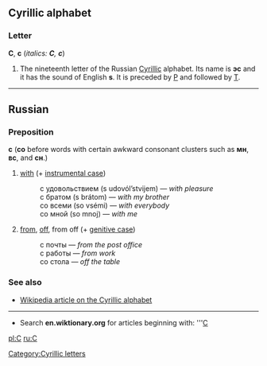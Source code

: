 == Cyrillic alphabet ==
=== Letter ===
'''С''', '''с''' (''italics: '''С''', '''с''''')

#The nineteenth letter of the Russian [[Cyrillic]] alphabet. Its name is '''эс''' {{IPA|(ɛs)}} and it has the sound of English '''s'''. It is preceded by [[Р]] and followed by [[Т]].

----

== Russian ==
===Preposition===
'''с''' ('''со''' before words with certain awkward consonant clusters such as '''мн''', '''вс''', and '''сн'''.)

# [[with]] (+ [[instrumental case]])
#:с удовольствием (s udovól’stvijem) — ''with pleasure''
#:с братом (s brátom) — ''with my brother''
#:со всеми (so vsémi) — ''with everybody''
#:со мной (so mnoj) — ''with me''
# [[from]], [[off]], from off (+ [[genitive case]])
#:с почты — ''from the post office''
#:с работы — ''from work''
#:со стола — ''off the table''

===See also===
*[[w:Cyrillic alphabet|Wikipedia article on the Cyrillic alphabet]]

----

*Search '''en.wiktionary.org''' for articles beginning with: '''[http://wiktionary.org/w/wiki.phtml?title=Special:Allpages&from=С С]

[[pl:С]]
[[ru:С]]
[[Category:Cyrillic letters]]